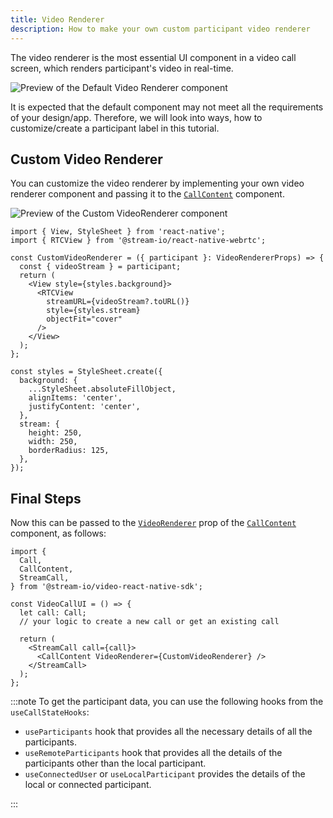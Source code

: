 ```yaml
---
title: Video Renderer
description: How to make your own custom participant video renderer
---
```


The video renderer is the most essential UI component in a video call screen, which renders participant's video in real-time.

![Preview of the Default Video Renderer component](../assets/05-ui-cookbook/08-video-renderer/video-renderer-default.png)

It is expected that the default component may not meet all the requirements of your design/app. Therefore, we will look into ways, how to customize/create a participant label in this tutorial.

## Custom Video Renderer

You can customize the video renderer by implementing your own video renderer component and passing it to the [`CallContent`](../../ui-components/call/call-content) component.

![Preview of the Custom VideoRenderer component](../assets/05-ui-cookbook/08-video-renderer/video-renderer-custom.png)

```tsx
import { View, StyleSheet } from 'react-native';
import { RTCView } from '@stream-io/react-native-webrtc';

const CustomVideoRenderer = ({ participant }: VideoRendererProps) => {
  const { videoStream } = participant;
  return (
    <View style={styles.background}>
      <RTCView
        streamURL={videoStream?.toURL()}
        style={styles.stream}
        objectFit="cover"
      />
    </View>
  );
};

const styles = StyleSheet.create({
  background: {
    ...StyleSheet.absoluteFillObject,
    alignItems: 'center',
    justifyContent: 'center',
  },
  stream: {
    height: 250,
    width: 250,
    borderRadius: 125,
  },
});
```

## Final Steps

Now this can be passed to the [`VideoRenderer`](../../ui-components/call/call-content/#videorenderer) prop of the [`CallContent`](../../ui-components/call/call-content) component, as follows:

```tsx {13}
import {
  Call,
  CallContent,
  StreamCall,
} from '@stream-io/video-react-native-sdk';

const VideoCallUI = () => {
  let call: Call;
  // your logic to create a new call or get an existing call

  return (
    <StreamCall call={call}>
      <CallContent VideoRenderer={CustomVideoRenderer} />
    </StreamCall>
  );
};
```

:::note
To get the participant data, you can use the following hooks from the `useCallStateHooks`:

- `useParticipants` hook that provides all the necessary details of all the participants.
- `useRemoteParticipants` hook that provides all the details of the participants other than the local participant.
- `useConnectedUser` or `useLocalParticipant` provides the details of the local or connected participant.

:::
